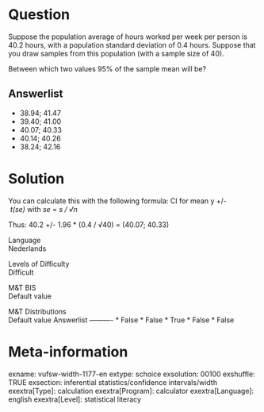 Question
========
Suppose the population average of hours worked per week per person is
40.2 hours, with a population standard deviation of 0.4 hours. Suppose
that you draw samples from this population (with a sample size of 40).  
  
Between which two values 95% of the sample mean will be?

Answerlist
----------
* 38.94; 41.47
* 39.40; 41.00
* 40.07; 40.33
* 40.14; 40.26
* 38.24; 42.16

Solution
========





You can calculate this with the following formula: CI for mean y
+/-* t(se) *with *se* = *s / √n*  
  
Thus: 40.2 +/- 1.96 \* (0.4 / √40) = (40.07; 40.33)





Language  
Nederlands

Levels of Difficulty  
Difficult

M&T BIS  
Default value

M&T Distributions  
Default value
Answerlist
----------
* False
* False
* True
* False
* False

Meta-information
================
exname: vufsw-width-1177-en
extype: schoice
exsolution: 00100
exshuffle: TRUE
exsection: inferential statistics/confidence intervals/width
exextra[Type]: calculation
exextra[Program]: calculator
exextra[Language]: english
exextra[Level]: statistical literacy

